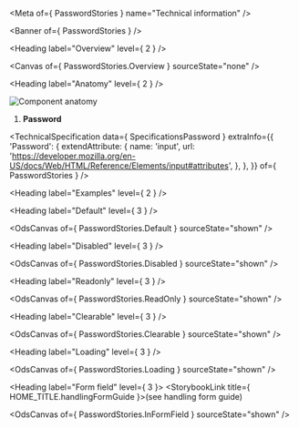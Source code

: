 
<Meta of={ PasswordStories } name="Technical information" />

<Banner of={ PasswordStories } />

<Heading label="Overview" level={ 2 } />

<Canvas of={ PasswordStories.Overview } sourceState="none" />

<Heading label="Anatomy" level={ 2 } />

![Component anatomy](/assets/base-assets/components/password/anatomy-tech.png "Component anatomy")

1. **Password**

<TechnicalSpecification
  data={ SpecificationsPassword }
  extraInfo={{
    'Password': {
      extendAttribute: {
        name: 'input',
        url: 'https://developer.mozilla.org/en-US/docs/Web/HTML/Reference/Elements/input#attributes',
      },
    },
  }}
  of={ PasswordStories } />

<Heading label="Examples" level={ 2 } />

<Heading label="Default" level={ 3 } />

<OdsCanvas of={ PasswordStories.Default } sourceState="shown" />

<Heading label="Disabled" level={ 3 } />

<OdsCanvas of={ PasswordStories.Disabled } sourceState="shown" />

<Heading label="Readonly" level={ 3 } />

<OdsCanvas of={ PasswordStories.ReadOnly } sourceState="shown" />

<Heading label="Clearable" level={ 3 } />

<OdsCanvas of={ PasswordStories.Clearable } sourceState="shown" />

<Heading label="Loading" level={ 3 } />

<OdsCanvas of={ PasswordStories.Loading } sourceState="shown" />

<Heading label="Form field" level={ 3 }>
  <StorybookLink title={ HOME_TITLE.handlingFormGuide }>(see handling form guide)</StorybookLink>
</Heading>

<OdsCanvas of={ PasswordStories.InFormField } sourceState="shown" />
